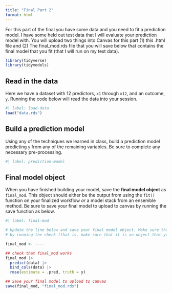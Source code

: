 ```yaml
---
title: "Final Part 2"
format: html
---
```


For this part of the final you have some data and you need to fit a prediction model. I have some held out test data that I will evaluate your prediction model with. You will upload two things into Canvas for this part (1) this .html file and (2) The final_mod.rds file that you will save below that contains the final model that you  fit (that I will run on my test data).

```r
library(tidyverse)
library(tidymodels)
```

## Read in the data

Here we have a dataset with 12 predictors, `x1` through `x12`, and an outcome, `y`. Running the code below will read the data into your session.

```r
#| label: load-data
load("data.rds")
```

## Build a prediction model

Using any of the techniques we learned in class, build a prediction model predicting `y` from any of the remaining variables. Be sure to complete any necessary pre-processing.


```r
#| label: prediction-model


```

## Final model object

When you have finished building your model, save the **final model object** as `final_mod`. This object should either be the output from using the `fit()` function on your finalized workflow *or* a model stack from an ensemble method. Be sure to save your final model to upload to canvas by running the save function as below.

```r
#| label: final-mod

# Update the line below and save your final model object. Make sure that it "works"
# by running the check (that is, make sure that it is an object that you can predict from)

final_mod <- ----

## check that final_mod works
final_mod |>
  predict(data) |>
  bind_cols(data) |>
  rmse(estimate = .pred, truth = y)

## Save your final model to upload to canvas
save(final_mod, "final_mod.rds")
```

